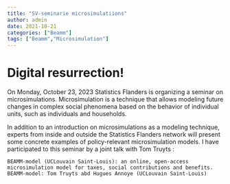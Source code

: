 ```yaml
---
title: "SV-seminarie microsimulatiions"
author: admin
date: 2021-10-21
categories: ["Beamm"]
tags: ["Beamm","Microsimulation"]
---
```


# Digital resurrection! 

On Monday, October 23, 2023 Statistics Flanders is organizing a seminar on microsimulations. Microsimulation is a technique that allows modeling future changes in complex social phenomena based on the behavior of individual units, such as individuals and households.

In addition to an introduction on microsimulations as a modeling technique, experts from inside and outside the Statistics Flanders network will present some concrete examples of policy-relevant microsimulation models. I have participated to this seminar by a joint talk with Tom Truyts : 

    BEAMM-model (UCLouvain Saint-Louis): an online, open-access microsimulation model for taxes, social contributions and benefits.
    BEAMM-model: Tom Truyts abd Hugues Annoye (UCLouvain Saint-Louis)
